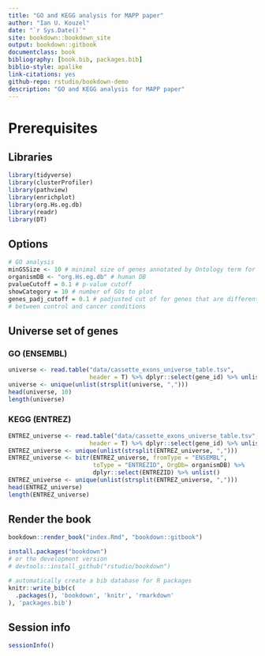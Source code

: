 ```yaml
--- 
title: "GO and KEGG analysis for MAPP paper"
author: "Ian U. Kouzel"
date: "`r Sys.Date()`"
site: bookdown::bookdown_site
output: bookdown::gitbook
documentclass: book
bibliography: [book.bib, packages.bib]
biblio-style: apalike
link-citations: yes
github-repo: rstudio/bookdown-demo
description: "GO and KEGG analysis for MAPP paper"
---
```


# Prerequisites

## Libraries 

```r
library(tidyverse)
library(clusterProfiler)
library(pathview)
library(enrichplot)
library(org.Hs.eg.db)
library(readr)
library(DT)
```

## Options 

```r
# GO analysis
minGSSize <- 10 # minimal size of genes annotated by Ontology term for testing
organismDB <- "org.Hs.eg.db" # human DB
pvalueCutoff = 0.1 # p-value cutoff
showCategory = 10 # number of GOs to plot
genes_padj_cutoff = 0.1 # padjusted cut of for genes that are different 
# between control and cancer conditions
```

## Universe set of genes

### GO (ENSEMBL)

```r
universe <- read.table("data/cassette_exons_universe_table.tsv", 
                       header = T) %>% dplyr::select(gene_id) %>% unlist() 
universe <- unique(unlist(strsplit(universe, ",")))
head(universe, 10)
length(universe)  
```

### KEGG (ENTREZ)

```r
ENTREZ_universe <- read.table("data/cassette_exons_universe_table.tsv", 
                       header = T) %>% dplyr::select(gene_id) %>% unlist() 
ENTREZ_universe <- unique(unlist(strsplit(ENTREZ_universe, ",")))
ENTREZ_universe <- bitr(ENTREZ_universe, fromType = "ENSEMBL", 
                        toType = "ENTREZID", OrgDb= organismDB) %>% 
                        dplyr::select(ENTREZID) %>% unlist()
ENTREZ_universe <- unique(unlist(strsplit(ENTREZ_universe, ",")))
head(ENTREZ_universe)
length(ENTREZ_universe)  
```

## Render the book 

```r
bookdown::render_book("index.Rmd", "bookdown::gitbook")
```

```r
install.packages("bookdown")
# or the development version
# devtools::install_github("rstudio/bookdown")
```

```r
# automatically create a bib database for R packages
knitr::write_bib(c(
  .packages(), 'bookdown', 'knitr', 'rmarkdown'
), 'packages.bib')
```

## Session info

```r
sessionInfo()
```

